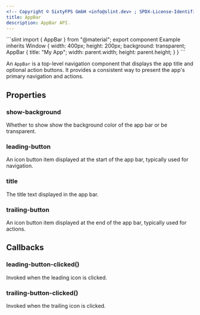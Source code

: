 ```yaml
---
<!-- Copyright © SixtyFPS GmbH <info@slint.dev> ; SPDX-License-Identifier: MIT -->
title: AppBar
description: AppBar API.
---
```



<CodeSnippetMD imagePath="" noScreenShot scale="3" imageWidth="300" imageHeight="200" imageAlt="">
```slint
import { AppBar } from "@material";
export component Example inherits Window {
    width: 400px;
    height: 200px;
    background: transparent;
    AppBar {
        title: "My App";
        width: parent.width;
        height: parent.height;
    }
}
```
</CodeSnippetMD>

An `AppBar` is a top-level navigation component that displays the app title and optional action buttons. It provides a consistent way to present the app's primary navigation and actions.

## Properties

### show-background
<SlintProperty propName="show-background" typeName="bool">
Whether to show show the background color of the app bar or be transparent.
</SlintProperty>

### leading-button
<SlintProperty propName="leading-button" typeName="struct" structName="IconButtonItem">
An icon button item displayed at the start of the app bar, typically used for navigation.
</SlintProperty>

### title
<SlintProperty propName="title" typeName="string">
The title text displayed in the app bar.
</SlintProperty>

### trailing-button
<SlintProperty propName="trailing-button" typeName="struct" structName="IconButtonItem">
An icon button item displayed at the end of the app bar, typically used for actions.
</SlintProperty>

## Callbacks

### leading-button-clicked()
Invoked when the leading icon is clicked.

### trailing-button-clicked()
Invoked when the trailing icon is clicked.